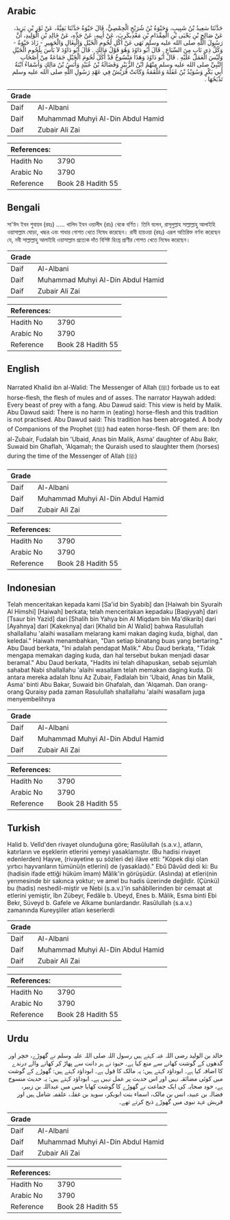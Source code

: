 ## Arabic


<div dir="rtl" lang="ar" style={{fontSize:'larger',backgroundColor:'#f8f9fa',padding:20}}>
حَدَّثَنَا سَعِيدُ بْنُ شَبِيبٍ، وَحَيْوَةُ بْنُ شُرَيْحٍ الْحِمْصِيُّ، قَالَ حَيْوَةُ حَدَّثَنَا بَقِيَّةُ، عَنْ ثَوْرِ بْنِ يَزِيدَ، عَنْ صَالِحِ بْنِ يَحْيَى بْنِ الْمِقْدَامِ بْنِ مَعْدِيكَرِبَ، عَنْ أَبِيهِ، عَنْ جَدِّهِ، عَنْ خَالِدِ بْنِ الْوَلِيدِ، أَنَّ رَسُولَ اللَّهِ صلى الله عليه وسلم نَهَى عَنْ أَكْلِ لُحُومِ الْخَيْلِ وَالْبِغَالِ وَالْحَمِيرِ - زَادَ حَيْوَةُ - وَكُلِّ ذِي نَابٍ مِنَ السِّبَاعِ ‏.‏ قَالَ أَبُو دَاوُدَ وَهُوَ قَوْلُ مَالِكٍ ‏.‏ قَالَ أَبُو دَاوُدَ لاَ بَأْسَ بِلُحُومِ الْخَيْلِ وَلَيْسَ الْعَمَلُ عَلَيْهِ ‏.‏ قَالَ أَبُو دَاوُدَ وَهَذَا مَنْسُوخٌ قَدْ أَكَلَ لُحُومَ الْخَيْلِ جَمَاعَةٌ مِنْ أَصْحَابِ النَّبِيِّ صلى الله عليه وسلم مِنْهُمُ ابْنُ الزُّبَيْرِ وَفَضَالَةُ بْنُ عُبَيْدٍ وَأَنَسُ بْنُ مَالِكٍ وَأَسْمَاءُ ابْنَةُ أَبِي بَكْرٍ وَسُوَيْدُ بْنُ غَفَلَةَ وَعَلْقَمَةُ وَكَانَتْ قُرَيْشٌ فِي عَهْدِ رَسُولِ اللَّهِ صلى الله عليه وسلم تَذْبَحُهَا ‏.‏
</div>
<div style={{backgroundColor:'#f8f9fa',padding:20, marginBottom: 10}}><table> <thead> <tr> <th>Grade</th> <th></th> </tr> </thead> <tbody> <tr><td>Daif</td><td>Al-Albani</td></tr><tr><td>Daif</td><td>Muhammad Muhyi Al-Din Abdul Hamid</td></tr><tr><td>Daif</td><td>Zubair Ali Zai</td></tr></tbody></table><table> <thead> <tr> <th>References:</th> <th></th> </tr> </thead> <tbody><tr><td>Hadith No</td><td>3790</td></tr><tr><td>Arabic No</td><td>3790</td></tr><tr><td>Reference</td><td>Book 28 Hadith 55</td></tr></tbody></table></div>

## Bengali


<div dir="ltr" lang="bn" style={{fontSize:'larger',backgroundColor:'#f8f9fa',padding:20}}>
সা'ঈদ ইবন শুবায়ব (রহঃ) ..... খালিদ ইবন ওয়ালীদ (রাঃ) থেকে বর্ণিত। তিনি বলেন, রাসূলুল্লাহ সাল্লাল্লাহু আলাইহি ওয়াসাল্লাম ঘোড়া, খচ্চর এবং গাধার গোশত খেতে নিষেধ করেছেন। রাবী হায়ওয়া (রহঃ) এরূপ অতিরিক্ত বর্ণনা করেছেন যে, নবী সাল্লাল্লাহু আলাইহি ওয়াসাল্লাম প্রত্যেক দাঁত বিশিষ্ট হিংস্র প্রাণীর গোশত খেতে নিষেধ করেছেন।
</div>
<div style={{backgroundColor:'#f8f9fa',padding:20, marginBottom: 10}}><table> <thead> <tr> <th>Grade</th> <th></th> </tr> </thead> <tbody> <tr><td>Daif</td><td>Al-Albani</td></tr><tr><td>Daif</td><td>Muhammad Muhyi Al-Din Abdul Hamid</td></tr><tr><td>Daif</td><td>Zubair Ali Zai</td></tr></tbody></table><table> <thead> <tr> <th>References:</th> <th></th> </tr> </thead> <tbody><tr><td>Hadith No</td><td>3790</td></tr><tr><td>Arabic No</td><td>3790</td></tr><tr><td>Reference</td><td>Book 28 Hadith 55</td></tr></tbody></table></div>

## English


<div dir="ltr" lang="en" style={{fontSize:'larger',backgroundColor:'#f8f9fa',padding:20}}>
Narrated Khalid ibn al-Walid: The Messenger of Allah (ﷺ) forbade us to eat horse-flesh, the flesh of mules and of asses. The narrator Haywah added: Every beast of prey with a fang. Abu Dawud said: This view is held by Malik. Abu Dawud said: There is no harm in (eating) horse-flesh and this tradition is not practised. Abu Dawud said: This tradition has been abrogated. A body of Companions of the Prophet (ﷺ) had eaten horse-flesh. OF them are: Ibn al-Zubair, Fudalah bin 'Ubaid, Anas bin Malik, Asma' daughter of Abu Bakr, Suwaid bin Ghaflah, 'Alqamah; the Quraish used to slaughter them (horses) during the time of the Messenger of Allah (ﷺ)
</div>
<div style={{backgroundColor:'#f8f9fa',padding:20, marginBottom: 10}}><table> <thead> <tr> <th>Grade</th> <th></th> </tr> </thead> <tbody> <tr><td>Daif</td><td>Al-Albani</td></tr><tr><td>Daif</td><td>Muhammad Muhyi Al-Din Abdul Hamid</td></tr><tr><td>Daif</td><td>Zubair Ali Zai</td></tr></tbody></table><table> <thead> <tr> <th>References:</th> <th></th> </tr> </thead> <tbody><tr><td>Hadith No</td><td>3790</td></tr><tr><td>Arabic No</td><td>3790</td></tr><tr><td>Reference</td><td>Book 28 Hadith 55</td></tr></tbody></table></div>

## Indonesian


<div dir="ltr" lang="id" style={{fontSize:'larger',backgroundColor:'#f8f9fa',padding:20}}>
Telah menceritakan kepada kami [Sa'id bin Syabib] dan [Haiwah bin Syuraih Al Himshi] [Haiwah] berkata; telah menceritakan kepadaku [Baqiyyah] dari [Tsaur bin Yazid] dari [Shalih bin Yahya bin Al Miqdam bin Ma'dikarib] dari [Ayahnya] dari [Kakeknya] dari [Khalid bin Al Walid] bahwa Rasulullah shallallahu 'alaihi wasallam melarang kami makan daging kuda, bighal, dan keledai." Haiwah menambahkan, "Dan setiap binatang buas yang bertaring." Abu Daud berkata, "Ini adalah pendapat Malik." Abu Daud berkata, "Tidak mengapa memakan daging kuda, dan hal tersebut bukan menjadi dasar beramal." Abu Daud berkata, "Hadits ini telah dihapuskan, sebab sejumlah sahabat Nabi shallallahu 'alaihi wasallam telah memakan daging kuda. Di antara mereka adalah Ibnu Az Zubair, Fadlalah bin 'Ubaid, Anas bin Malik, Asma' binti Abu Bakar, Suwaid bin Ghafalah, dan 'Alqamah. Dan orang-orang Quraisy pada zaman Rasulullah shallallahu 'alaihi wasallam juga menyembelihnya
</div>
<div style={{backgroundColor:'#f8f9fa',padding:20, marginBottom: 10}}><table> <thead> <tr> <th>Grade</th> <th></th> </tr> </thead> <tbody> <tr><td>Daif</td><td>Al-Albani</td></tr><tr><td>Daif</td><td>Muhammad Muhyi Al-Din Abdul Hamid</td></tr><tr><td>Daif</td><td>Zubair Ali Zai</td></tr></tbody></table><table> <thead> <tr> <th>References:</th> <th></th> </tr> </thead> <tbody><tr><td>Hadith No</td><td>3790</td></tr><tr><td>Arabic No</td><td>3790</td></tr><tr><td>Reference</td><td>Book 28 Hadith 55</td></tr></tbody></table></div>

## Turkish


<div dir="ltr" lang="tr" style={{fontSize:'larger',backgroundColor:'#f8f9fa',padding:20}}>
Halid b. Velîd'den rivayet olunduğuna göre; Rasûlullah (s.a.v.), atların, katırların ve eşeklerin etlerini yemeyi yasaklamıştır. (Bu hadisi rivayet edenlerden) Hayve, (rivayetine şu sözleri de) ilâve etti: "Köpek dişi olan yırtıcı hayvanların tümünü(n etlerini) de (yasakladı)." Ebû Dâvûd dedi ki: Bu (hadisin ifade ettiği hüküm îmam) Mâlik'in görüşüdür. (Aslında) at etîeri(nin yenmesinde bir sakınca yoktur; ve amel bu hadis üzerinde değildir. (Çünkü) bu (hadis) neshedil-miştir ve Nebi (s.a.v.)'in sahâbîlerinden bir cemaat at etlerini ye­miştir, îbn Zübeyr, Fedâle b. Ubeyd, Enes b. Mâlik, Esma binti Ebi Bekr, Süveyd b. Gafele ve Alkame bunlardandır. Rasûlullah (s.a.v.) zamanında Kureyşliler atları keserlerdi
</div>
<div style={{backgroundColor:'#f8f9fa',padding:20, marginBottom: 10}}><table> <thead> <tr> <th>Grade</th> <th></th> </tr> </thead> <tbody> <tr><td>Daif</td><td>Al-Albani</td></tr><tr><td>Daif</td><td>Muhammad Muhyi Al-Din Abdul Hamid</td></tr><tr><td>Daif</td><td>Zubair Ali Zai</td></tr></tbody></table><table> <thead> <tr> <th>References:</th> <th></th> </tr> </thead> <tbody><tr><td>Hadith No</td><td>3790</td></tr><tr><td>Arabic No</td><td>3790</td></tr><tr><td>Reference</td><td>Book 28 Hadith 55</td></tr></tbody></table></div>

## Urdu


<div dir="rtl" lang="ur" style={{fontSize:'larger',backgroundColor:'#f8f9fa',padding:20}}>
خالد بن الولید رضی اللہ عنہ کہتے ہیں رسول اللہ صلی اللہ علیہ وسلم نے گھوڑے، خچر اور گدھوں کے گوشت کھانے سے منع کیا ہے۔ حیوۃ نے ہر دانت سے پھاڑ کر کھانے والے درندے کا اضافہ کیا ہے۔ ابوداؤد کہتے ہیں: یہ مالک کا قول ہے۔ ابوداؤد کہتے ہیں: گھوڑے کے گوشت میں کوئی مضائقہ نہیں اور اس حدیث پر عمل نہیں ہے۔ ابوداؤد کہتے ہیں: یہ حدیث منسوخ ہے، خود صحابہ کی ایک جماعت نے گھوڑے کا گوشت کھایا جس میں عبداللہ بن زبیر، فضالہ بن عبید، انس بن مالک، اسماء بنت ابوبکر، سوید بن غفلہ، علقمہ شامل ہیں اور قریش عہد نبوی میں گھوڑے ذبح کرتے تھے۔
</div>
<div style={{backgroundColor:'#f8f9fa',padding:20, marginBottom: 10}}><table> <thead> <tr> <th>Grade</th> <th></th> </tr> </thead> <tbody> <tr><td>Daif</td><td>Al-Albani</td></tr><tr><td>Daif</td><td>Muhammad Muhyi Al-Din Abdul Hamid</td></tr><tr><td>Daif</td><td>Zubair Ali Zai</td></tr></tbody></table><table> <thead> <tr> <th>References:</th> <th></th> </tr> </thead> <tbody><tr><td>Hadith No</td><td>3790</td></tr><tr><td>Arabic No</td><td>3790</td></tr><tr><td>Reference</td><td>Book 28 Hadith 55</td></tr></tbody></table></div>